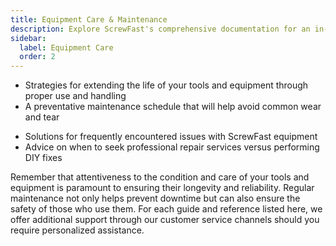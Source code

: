 ```yaml
---
title: Equipment Care & Maintenance
description: Explore ScrewFast's comprehensive documentation for an in-depth look at our premium tools and construction services.
sidebar:
  label: Equipment Care
  order: 2
---
```



<Card title="Maintaining Your ScrewFast Tools" icon="approve-check-circle">
  <LinkCard
    description="Step-by-step guide for the routine care and maintenance of your ScrewFast tools to ensure long-lasting functionality."
    href="/guides/getting-started"
  />
  <LinkCard
    description="Cleaning, storage, and inspection practices to keep tools in optimal condition"
    href="/guides/getting-started"
  />
</Card>

<CardGrid>
<Card title="Best Practices for Equipment Longevity" icon="star">

- Strategies for extending the life of your tools and equipment through proper use and handling
- A preventative maintenance schedule that will help avoid common wear and tear
</Card>
<Card title="Troubleshooting Common Tool Issues" icon="rocket">

- Solutions for frequently encountered issues with ScrewFast equipment
- Advice on when to seek professional repair services versus performing DIY fixes
</Card>
</CardGrid>

<Aside>
  Remember that attentiveness to the condition and care of your tools and
  equipment is paramount to ensuring their longevity and reliability. Regular
  maintenance not only helps prevent downtime but can also ensure the safety of
  those who use them. For each guide and reference listed here, we offer
  additional support through our customer service channels should you require
  personalized assistance.
</Aside>
